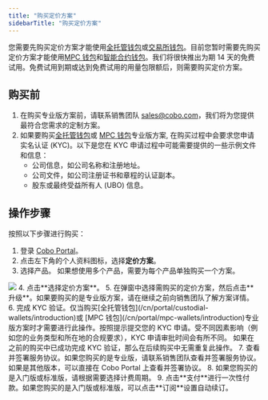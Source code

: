 ```yaml
---
title: "购买定价方案"
sidebarTitle: "购买定价方案"
---
```


您需要先购买定价方案才能使用[全托管钱包](/cn/portal/custodial-wallets/introduction)或[交易所钱包](/cn/portal/exchange-wallets/introduction)。目前您暂时需要先购买定价方案才能使用[MPC 钱包](/cn/portal/mpc-wallets/introduction)和[智能合约钱包](/cn/portal/smart-contract-wallets/introduction)。我们将很快推出为期 14 天的免费试用。免费试用到期或达到免费试用的用量包限额后，则需要购买定价方案。

## 购买前
1. 在购买专业版方案前，请联系销售团队 [sales@cobo.com](mailto:sales@cobo.com)，我们将为您提供最符合您需求的定制方案。
2. 如果要购买[全托管钱包](/cn/portal/custodial-wallets/introduction)或 [MPC 钱包](/cn/portal/mpc-wallets/introduction)专业版方案, 在购买过程中会要求您申请实名认证 (KYC)。以下是您在 KYC 申请过程中可能需要提供的一些示例文件和信息：
   - 公司信息，如公司名称和注册地址。
   - 公司文件，如公司注册证书和章程的认证副本。
   - 股东或最终受益所有人 (UBO) 信息。


## 操作步骤

按照以下步骤进行购买：
1. 登录 [Cobo Portal](https://portal.cobo.com/login)。
2. 点击左下角的个人资料图标，选择**定价方案**。
3. 选择产品。
<Note>如果想使用多个产品，需要为每个产品单独购买一个方案。</Note>
<img src="/cn/images/bills-and-payments/purchase-cn.png" className="screenshot_full_screen"/>
4. 点击**选择定价方案**。
5. 在弹窗中选择需购买的定价方案，然后点击**升级**。如果要购买的是专业版方案，请在继续之前向销售团队了解方案详情。
6. 完成 KYC 验证。仅当购买[全托管钱包](/cn/portal/custodial-wallets/introduction)或 [MPC 钱包](/cn/portal/mpc-wallets/introduction)专业版方案时才需要进行此操作。按照提示提交您的 KYC 申请。受不同因素影响（例如您的业务类型和所在地的合规要求），KYC 申请审批时间会有所不同。
<Note>如果在之前的购买中已成功完成 KYC 验证，那么在后续购买中无需重复此操作。</Note>
7. 查看并签署服务协议。如果您购买的是专业版，请联系销售团队查看并签署服务协议。如果是其他版本，可以直接在 Cobo Portal 上查看并签署协议。
8. 如果您购买的是入门版或标准版，请根据需要选择计费周期。
9. 点击**支付**进行一次性付款。如果您购买的是入门版或标准版，可以点击**订阅**设置自动续订。
